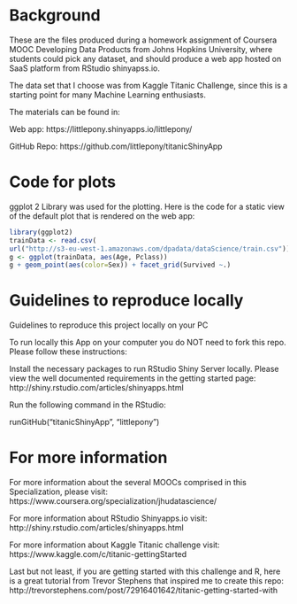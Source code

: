 # Background

These are the files produced during a homework assignment of Coursera MOOC Developing Data Products from Johns Hopkins University, where students could pick any dataset, and should produce a web app hosted on SaaS platform from RStudio shinyapss.io.

The data set that I choose was from Kaggle Titanic Challenge, since this is a starting point for many Machine Learning enthusiasts.

The materials can be found in:

Web app: https://littlepony.shinyapps.io/littlepony/

GitHub Repo: https://github.com/littlepony/titanicShinyApp

# Code for plots
ggplot 2 Library was used for the plotting. Here is the code for a static view of the default plot that is rendered on the web app:

``` r
library(ggplot2)
trainData <- read.csv(
url("http://s3-eu-west-1.amazonaws.com/dpadata/dataScience/train.csv"))
g <- ggplot(trainData, aes(Age, Pclass))
g + geom_point(aes(color=Sex)) + facet_grid(Survived ~.)
```

# Guidelines to reproduce locally
Guidelines to reproduce this project locally on your PC

To run locally this App on your computer you do NOT need to fork this repo. 
Please follow these instructions:

Install the necessary packages to run RStudio Shiny Server locally. Please view the well documented requirements in the getting started page: http://shiny.rstudio.com/articles/shinyapps.html

Run the following command in the RStudio:

runGitHub("titanicShinyApp", "littlepony")


# For more information
For more information about the several MOOCs comprised in this Specialization, please visit: https://www.coursera.org/specialization/jhudatascience/

For more information about RStudio Shinyapps.io visit: http://shiny.rstudio.com/articles/shinyapps.html

For more information about Kaggle Titanic challenge visit: https://www.kaggle.com/c/titanic-gettingStarted

Last but not least, if you are getting started with this challenge and R, here is a great tutorial from Trevor Stephens that inspired me to create this repo: http://trevorstephens.com/post/72916401642/titanic-getting-started-with
